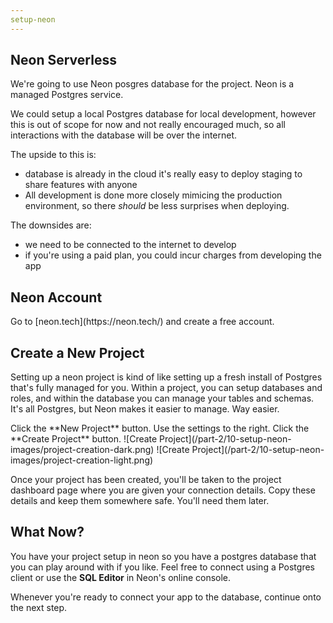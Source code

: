 ```yaml
---
setup-neon
---
```


## Neon Serverless

We're going to use Neon posgres database for the project. Neon is a managed Postgres service. 

<Note>
We could setup a local Postgres database for local development, however this is out of scope for now and not really encouraged much, so all interactions with the database will be over the internet. 

The upside to this is:
* database is already in the cloud it's really easy to deploy staging to share features with anyone
* All development is done more closely mimicing the production environment, so there *should* be less surprises when deploying.

The downsides are:
* we need to be connected to the internet to develop
* if you're using a paid plan, you could incur charges from developing the app 
</Note>

## Neon Account

<Instruction>
<Instruction.Action step={1}>
Go to [neon.tech](https://neon.tech/) and create a free account. 
</Instruction.Action>
</Instruction>

## Create a New Project 

Setting up a neon project is kind of like setting up a fresh install of Postgres that's fully managed for you. Within a project, you can setup databases and roles, and within the database you can manage your tables and schemas. It's all Postgres, but Neon makes it easier to manage. Way easier.

<Instruction>
<Instruction.Action step={1}>
Click the **New Project** button. 
</Instruction.Action>
<Instruction.Action step={2}>
Use the settings to the right.
</Instruction.Action>
<Instruction.Action step={3}>
Click the **Create Project** button.
</Instruction.Action>
<Instruction.Implementation> ![Create Project](/part-2/10-setup-neon-images/project-creation-dark.png) ![Create Project](/part-2/10-setup-neon-images/project-creation-light.png) </Instruction.Implementation>
</Instruction>

Once your project has been created, you'll be taken to the project dashboard page where you are given your connection details. Copy these details and keep them somewhere safe. You'll need them later.

## What Now?

You have your project setup in neon so you have a postgres database that you can play around with if you like. Feel free to connect using a Postgres client or use the **SQL Editor** in Neon's online console. 

Whenever you're ready to connect your app to the database, continue onto the next step.